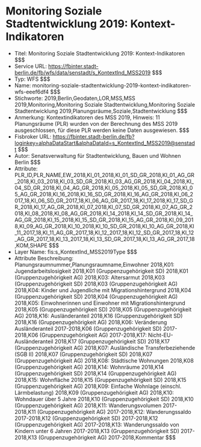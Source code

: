 # Monitoring Soziale Stadtentwicklung 2019: Kontext-Indikatoren
- Titel: Monitoring Soziale Stadtentwicklung 2019: Kontext-Indikatoren $$$
- Service URL: https://fbinter.stadt-berlin.de/fb/wfs/data/senstadt/s_KontextInd_MSS2019 $$$
- Typ: WFS $$$
- Name: monitoring-soziale-stadtentwicklung-2019-kontext-indikatoren-wfs-eeef6df4 $$$
- Stichworte: 2019,Berlin,Geodaten,LOR,MSS,MSS 2019,Monitoring,Monitoring Soziale Stadtentwicklung,Monitoring Soziale Stadtentwicklung 2019,Planungsräume,Soziale,Stadtentwicklung $$$
- Anmerkung: Kontextindikatoren des MSS 2019, Hinweis: 11 Planungsräume (PLR) wurden von der Berechnung des MSS 2019 ausgeschlossen, für diese PLR werden keine Daten ausgewiesen. $$$
- Fisbroker URL: https://fbinter.stadt-berlin.de/fb?loginkey=alphaDataStart&alphaDataId=s_KontextInd_MSS2019@senstadt $$$
- Autor: Senatsverwaltung für Stadtentwicklung, Bauen und Wohnen Berlin $$$
- Attribute: PLR_ID,PLR_NAME,EW_2018,KI_01_2018,KI_01_SD_GR_2018,KI_01_AG_GR_2018,KI_03_2018,KI_03_SD_GR_2018,KI_03_AG_GR_2018,KI_04_2018,KI_04_SD_GR_2018,KI_04_AG_GR_2018,KI_05_2018,KI_05_SD_GR_2018,KI_05_AG_GR_2018,KI_16_2018,KI_16_SD_GR_2018,KI_16_AG_GR_2018,KI_06_2017_18,KI_06_SD_GR_2017_18,KI_06_AG_GR_2017_18,KI_17_2018,KI_17_SD_GR_2018,KI_17_AG_GR_2018,KI_07_2018,KI_07_SD_GR_2018,KI_07_AG_GR_2018,KI_08_2018,KI_08_AG_GR_2018,KI_14_2018,KI_14_SD_GR_2018,KI_14_AG_GR_2018,KI_15_2018,KI_15_SD_GR_2018,KI_15_AG_GR_2018,KI_09_2018,KI_09_AG_GR_2018,KI_10_2018,KI_10_SD_GR_2018,KI_10_AG_GR_2018,KI_11_2017_18,KI_11_AG_GR_2017_18,KI_12_2017_18,KI_12_SD_GR_2017_18,KI_12_AG_GR_2017_18,KI_13_2017_18,KI_13_SD_GR_2017_18,KI_13_AG_GR_2017_18,KOM,SHAPE $$$
- Layer Name: fis:s_KontextInd_MSS2019Type $$$
- Attribute Beschreibung: Planungsraumnummer,Planungsraumname,Einwohner 2018,K01: Jugendarbeitslosigkeit 2018,K01 (Gruppenzugehörigkeit SD) 2018,K01 (Gruppenzugehörigkeit AG) 2018,K03: Altersarmut 2018,K03 (Gruppenzugehörigkeit SD) 2018,K03 (Gruppenzugehörigkeit AG) 2018,K04: Kinder und Jugendliche mit Migrationshintergrund 2018,K04 (Gruppenzugehörigkeit SD) 2018,K04 (Gruppenzugehörigkeit AG) 2018,K05: Einwohnerinnen und Einwohner mit Migrationshintergrund 2018,K05 (Gruppenzugehörigkeit SD) 2018,K05 (Gruppenzugehörigkeit AG) 2018,K16: Ausländeranteil 2018,K16 (Gruppenzugehörigkeit SD) 2018,K16 (Gruppenzugehörigkeit AG) 2018,K06: Veränderung Ausländeranteil 2017-2018,K06 (Gruppenzugehörigkeit SD) 2017-2018,K06 (Gruppenzugehörigkeit AG) 2017-2018,K17: Nicht-EU-Ausländeranteil 2018,K17 (Gruppenzugehörigkeit SD) 2018,K17 (Gruppenzugehörigkeit AG) 2018,K07: Ausländische Transferbeziehende (SGB II) 2018,K07 (Gruppenzugehörigkeit SD) 2018,K07 (Gruppenzugehörigkeit AG) 2018,K08: Städtische Wohnungen 2018,K08 (Gruppenzugehörigkeit AG) 2018,K14: Wohnräume 2018,K14 (Gruppenzugehörigkeit SD) 2018,K14 (Gruppenzugehörigkeit AG) 2018,K15: Wohnfläche 2018,K15 (Gruppenzugehörigkeit SD) 2018,K15 (Gruppenzugehörigkeit AG) 2018,K09: Einfache Wohnlage (einschl. Lärmbelastung) 2018,K09 (Gruppenzugehörigkeit AG) 2018,K10: Wohndauer über 5 Jahre 2018,K10 (Gruppenzugehörigkeit SD) 2018,K10 (Gruppenzugehörigkeit AG) 2018,K11: Wanderungsvolumen 2017-2018,K11 (Gruppenzugehörigkeit AG) 2017-2018,K12: Wanderungssaldo 2017-2018,K12 (Gruppenzugehörigkeit SD) 2017-2018,K12 (Gruppenzugehörigkeit AG) 2017-2018,K13: Wanderungssaldo von Kindern unter 6 Jahren 2017-2018,K13 (Gruppenzugehörigkeit SD) 2017-2018,K13 (Gruppenzugehörigkeit AG) 2017-2018,Kommentar $$$
